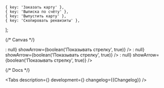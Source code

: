

    { key: 'Заказать карту' },
    { key: 'Выписка по счёту' },
    { key: 'Выпустить карту' },
    { key: 'Скопировать реквизиты' },
];

<Meta title='Components/PickerButton' component={PickerButton} id='PickerButton' />

{/* Canvas */}

<Story name='PickerButton'>
    <PickerButton
        options={options}
        label={text('label', 'Действие')}
        size={select('size', [32 , 40 , 48 , 56 , 64 , 72], 56)}
        view={select(
            'view',
            ['link', 'filled', 'primary', 'secondary', 'outlined', 'ghost', 'accent'],
            'secondary',
        )}
        variant={select('variant', ['default', 'compact'])}
        disabled={boolean('disabled', false)}
        loading={boolean('loading', false)}
        leftAddons={boolean('Иконка слева', false) ? <StarMIcon /> : null}
        showArrow={boolean('Показывать стрелку', true)}
    />
</Story>

<Story name='PickerButtonMobile'>
    <PickerButtonMobile
        options={options}
        label={text('label', 'Действие')}
        size={select('size', [32 , 40 , 48 , 56 , 64 , 72], 56)}
        view={select(
            'view',
            ['link', 'filled', 'primary', 'secondary', 'outlined', 'ghost', 'accent'],
            'secondary',
        )}
        variant={select('variant', ['default', 'compact'])}
        disabled={boolean('disabled', false)}
        loading={boolean('loading', false)}
        leftAddons={boolean('Иконка слева', false) ? <StarMIcon /> : null}
        showArrow={boolean('Показывать стрелку', true)}
    />
</Story>

<Story name='PickerButtonDesktop'>
    <PickerButtonDesktop
        options={options}
        label={text('label', 'Действие')}
        size={select('size', [32 , 40 , 48 , 56 , 64 , 72], 56)}
        view={select(
            'view',
            ['link', 'filled', 'primary', 'secondary', 'outlined', 'ghost', 'accent'],
            'secondary',
        )}
        variant={select('variant', ['default', 'compact'])}
        disabled={boolean('disabled', false)}
        loading={boolean('loading', false)}
        leftAddons={boolean('Иконка слева', false) ? <StarMIcon /> : null}
        showArrow={boolean('Показывать стрелку', true)}
    />
</Story>

{/* Docs */}

<ComponentHeader
    name='PickerButton'
    children='Кнопка используется для скрытия редких или одинаковых по контексту действий.'
/>

<Tabs
    description={<Description />}
    development={<Development />}
    changelog={<Markdown>{Changelog}</Markdown>}
/>
